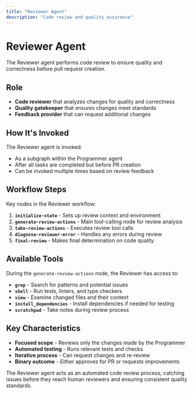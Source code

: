 ```yaml
---
title: "Reviewer Agent"
description: "Code review and quality assurance"
---
```


# Reviewer Agent

The Reviewer agent performs code review to ensure quality and correctness before pull request creation.

## Role

- **Code reviewer** that analyzes changes for quality and correctness
- **Quality gatekeeper** that ensures changes meet standards
- **Feedback provider** that can request additional changes

## How It's Invoked

The Reviewer agent is invoked:
- As a subgraph within the Programmer agent
- After all tasks are completed but before PR creation
- Can be invoked multiple times based on review feedback

## Workflow Steps

Key nodes in the Reviewer workflow:

1. **`initialize-state`** - Sets up review context and environment
2. **`generate-review-actions`** - Main tool-calling node for review analysis
3. **`take-review-actions`** - Executes review tool calls
4. **`diagnose-reviewer-error`** - Handles any errors during review
5. **`final-review`** - Makes final determination on code quality

## Available Tools

During the `generate-review-actions` node, the Reviewer has access to:

- **`grep`** - Search for patterns and potential issues
- **`shell`** - Run tests, linters, and type checkers
- **`view`** - Examine changed files and their context
- **`install_dependencies`** - Install dependencies if needed for testing
- **`scratchpad`** - Take notes during review process

## Key Characteristics

- **Focused scope** - Reviews only the changes made by the Programmer
- **Automated testing** - Runs relevant tests and checks
- **Iterative process** - Can request changes and re-review
- **Binary outcome** - Either approves for PR or requests improvements

The Reviewer agent acts as an automated code review process, catching issues before they reach human reviewers and ensuring consistent quality standards.
